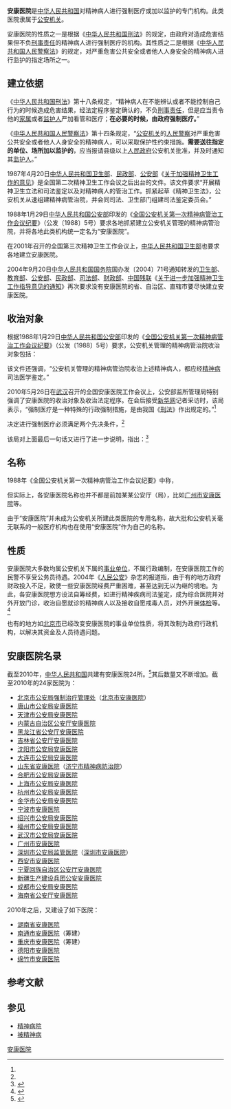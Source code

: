 {{not|安康市人民医院|安康市中心医院}}
'''安康医院'''是[[中华人民共和国|中华人民共和国]]对精神病人进行强制医疗或加以监护的专门机构。此类医院隶属于[[公安机关|公安机关]]。

安康医院的性质之一是根据《[[中华人民共和国刑法|中华人民共和国刑法]]》的规定，由政府对造成危害结果但不负[[刑事责任|刑事责任]]的精神病人进行强制医疗的机构。其性质之二是根据《[[s:中华人民共和国人民警察法|中华人民共和国人民警察法]]》的规定，对严重危害公共安全或者他人人身安全的精神病人进行监护的指定场所之一。

== 建立依据 ==
《[[中华人民共和国刑法|中华人民共和国刑法]]》第十八条规定，“精神病人在不能辨认或者不能控制自己行为的时候造成危害结果，经法定程序鉴定确认的，不负[[刑事责任|刑事责任]]，但是应当责令他的[[家属|家属]]或者[[监护人|监护人]]严加看管和医疗；'''在必要的时候，由政府强制医疗。'''”

《[[s:中华人民共和国人民警察法|中华人民共和国人民警察法]]》第十四条规定，“[[公安机关|公安机关]]的[[人民警察|人民警察]]对严重危害公共安全或者他人人身安全的精神病人，可以采取保护性约束措施。'''需要送往指定的单位、场所加以监护的'''，应当报请县级以上[[人民政府|人民政府]]公安机关批准，并及时通知其[[監護人|监护人]]。”

{{Wikisource|关于加强精神卫生工作的意见}}
1987年4月20日[[中华人民共和国卫生部|中华人民共和国卫生部]]、[[中华人民共和国民政部|民政部]]、[[中华人民共和国公安部|公安部]]《[[s:关于加强精神卫生工作的意见|关于加强精神卫生工作的意见]]》是全国第二次精神卫生工作会议之后出台的文件。该文件要求“开展精神卫生立法和司法鉴定以及对精神病人的管治工作。抓紧起草《精神卫生法》，公安机关从速组建精神病管治院，并会同司法、卫生部门组建司法鉴定委员会。”

{{Wikisource|全国公安机关第一次精神病管治工作会议纪要}}
1988年1月29日[[中华人民共和国公安部|中华人民共和国公安部]]印发的《[[s:全国公安机关第一次精神病管治工作会议纪要|全国公安机关第一次精神病管治工作会议纪要]]》（公发〔1988〕5号）要求各地抓紧建立公安机关管理的精神病管治院，并将各地此类机构统一定名为“安康医院”。

在2001年召开的全国第三次精神卫生工作会议上，[[中华人民共和国卫生部|中华人民共和国卫生部]]也要求各地建立安康医院。

{{Wikisource|关于进一步加强精神卫生工作指导意见的通知}}
2004年9月20日[[中华人民共和国国务院|中华人民共和国国务院]]国办发〔2004〕71号通知转发的[[中华人民共和国卫生部|卫生部]]、[[中华人民共和国教育部|教育部]]、[[中华人民共和国公安部|公安部]]、[[中华人民共和国民政部|民政部]]、[[中华人民共和国司法部|司法部]]、[[中华人民共和国财政部|财政部]]、[[中国残疾人联合会|中国残联]]《[[s:关于进一步加强精神卫生工作指导意见的通知|关于进一步加强精神卫生工作指导意见的通知]]》再次要求没有安康医院的省、自治区、直辖市要尽快建立安康医院。

== 收治对象 ==
根据1988年1月29日[[中华人民共和国公安部|中华人民共和国公安部]]印发的《[[s:全国公安机关第一次精神病管治工作会议纪要|全国公安机关第一次精神病管治工作会议纪要]]》（公发〔1988〕5号）要求，公安机关管理的精神病管治院收治对象包括：
{{引用|
#有[[杀人|杀人]]、[[放火|放火]]、[[强奸|强奸]]、[[爆炸|爆炸]]行为的；
#严重扰乱党政军机关办公秩序和[[企业|企]][[事业单位|事业单位]]生产、工作秩序的；
#严重扰乱公共秩序、交通秩序，危害[[公共安全|公共安全]]的；
#当众出丑，有伤风化的；
#影响社会安定，造成严重后果的。}}

该文件还强调，“公安机关管理的精神病管治院收治上述精神病人，都应经[[精神病|精神病]]司法医学鉴定。”

2010年5月26日在[[武汉|武汉]]召开的全国安康医院工作会议上，公安部监所管理局特别强调了安康医院的收治对象及收治法定程序。在会后接受[[新华网|新华网]]记者采访时，该局表示，“强制医疗是一种特殊的行政强制措施，是由我国《[[中华人民共和国刑法|刑法]]》作出规定的。”<ref name=xinhua/>

决定进行强制医疗必须满足两个先决条件，<ref name=xinhua/>
{{引用|
*第一，被强制医疗人员已发生了触犯刑法的行为，涉嫌犯罪；
*第二，被强制医疗人员是经法定鉴定程序，确认无刑事责任能力的精神病人。<br>两个条件缺一不可，如果该人涉嫌犯罪经鉴定不是精神病人，那么相关部门将按照刑事诉讼程序处理；如果该人虽然是精神病人，但没有发生触犯刑法的行为，公安机关不得对其采取任何限制自由的措施，包括强制医疗措施。}}

该局对上面最后一句话又进行了进一步说明，指出：<ref name="xinhua">{{Cite web|url=http://news.xinhuanet.com/legal/2010-05/28/c_12154943.htm|title=公安部监所管理局就安康医院工作答新华网记者问|accessdate=2017-05-24|author=|date=2010-05-28|work=|publisher=新华网|archive-date=2010-07-30|archive-url=https://web.archive.org/web/20100730091727/http://news.xinhuanet.com/legal/2010-05/28/c_12154943.htm|dead-url=no}}</ref>

{{引用|安康医院的收治必须符合法定程序，对有触犯[[中华人民共和国刑法|刑法]]行为、经鉴定无刑事责任能力的精神病人，须经县级以上[[公安机关|公安机关]]决定，安康医院才得接收；所收治的必须是法定对象，对没有发生触犯[[中华人民共和国刑法|刑法]]行为的普通精神病人，安康医院一律不得接收。}}

== 名称 ==
1988年《全国公安机关第一次精神病管治工作会议纪要》中称，
{{quote|关于统一院名的问题。鉴于目前公安机关管理的精神病管治院名称不统一，为了便于工作，统称“安康医院”，即：××省（自治区、市）公安厅（局）安康医院。}}

但实际上，各安康医院名称也并不都是前加某某公安厅（局），比如[[广州市安康医院|广州市安康医院]]等。

由于“安康医院”并未成为公安机关所建此类医院的专用名称，故大批和公安机关毫无联系的一般医疗机构也在使用“安康医院”作为自己的名称。

== 性质 ==
安康医院大多数均属公安机关下属的[[事业单位|事业单位]]，不属行政编制，在安康医院工作的民警不享受公务员待遇。2004年《[[人民公安|人民公安]]》杂志的报道指，由于有的地方政府财政投入不足，致使一些安康医院经费严重困难，甚至达到无以为继的境地。为此，各安康医院想方设法自筹经费，如进行精神疾病司法鉴定，成为综合医院并对外开放门诊，收治自愿就诊的精神病人以及接收自愿戒毒人员，对外开展[[体检|体检]]等。<ref>{{Cite web |url=http://www.cpd.com.cn/gb/newspaper/2004-08/05/content_323007.htm |title=非比寻常的安康事业，人民公安2004年第14期（总第668期） |access-date=2010-09-27 |archive-date=2004-12-15 |archive-url=https://web.archive.org/web/20041215033417/http://www.cpd.com.cn/gb/newspaper/2004-08/05/content_323007.htm |dead-url=yes }}</ref>

也有的地方如[[北京市|北京市]]已经改变安康医院的事业单位性质，将其改制为政府行政机构，以解决其资金及人员待遇问题。

== 安康医院名录 ==
截至2010年，[[中华人民共和国|中华人民共和国]]共建有安康医院24所。<ref>{{Cite web |url=http://www.mps.gov.cn/n16/n1976136/n2280587/2363078.html |title=强制隔离戒毒所、安康医院、戒毒康复场所的现状及未来，中华人民共和国公安部监所管理局，2010年3月23日。原载 人民公安报 |access-date=2010年9月26日 |archive-date=2010年4月8日 |archive-url=https://web.archive.org/web/20100408220326/http://www.mps.gov.cn/n16/n1976136/n2280587/2363078.html |dead-url=yes }}</ref>其后数量又不断增加。截至2010年的24家医院为：
*[[北京市公安局强制治疗管理处|北京市公安局强制治疗管理处]]（[[北京市安康医院|北京市安康医院]]）
*[[唐山市公安局安康医院|唐山市公安局安康医院]]
*[[天津市公安局安康医院|天津市公安局安康医院]]
*[[内蒙古自治区公安厅安康医院|内蒙古自治区公安厅安康医院]]
*[[黑龙江省公安厅安康医院|黑龙江省公安厅安康医院]]
*[[吉林省公安厅安康医院|吉林省公安厅安康医院]]
*[[沈阳市公安局安康医院|沈阳市公安局安康医院]]
*[[大连市公安局安康医院|大连市公安局安康医院]]
*[[山东省安康医院|山东省安康医院]]（[[济宁市精神病防治院|济宁市精神病防治院]]）
*[[合肥市公安局安康医院|合肥市公安局安康医院]]
*[[上海市公安局安康医院|上海市公安局安康医院]]
*[[杭州市公安局安康医院|杭州市公安局安康医院]]
*[[金华市公安局安康医院|金华市公安局安康医院]]
*[[宁波市安康医院|宁波市安康医院]]
*[[绍兴市公安局安康医院|绍兴市公安局安康医院]]
*[[福州市公安局安康医院|福州市公安局安康医院]]
*[[武汉市公安局安康医院|武汉市公安局安康医院]]
*[[广州市安康医院|广州市安康医院]]
*[[深圳市公安局监管医院|深圳市公安局监管医院]]（[[深圳市安康医院|深圳市安康医院]]）
*[[西安市安康医院|西安市安康医院]]
*[[宁夏回族自治区公安厅安康医院|宁夏回族自治区公安厅安康医院]]
*[[新疆生产建设兵团公安安康医院|新疆生产建设兵团公安安康医院]]
*[[成都市公安局安康医院|成都市公安局安康医院]]
*[[海南省公安厅安康医院|海南省公安厅安康医院]]

2010年之后，又建设了如下医院：
*[[湖南省安康医院|湖南省安康医院]]
*[[南通市安康医院|南通市安康医院]]（筹建）
*[[重庆市安康医院|重庆市安康医院]]（筹建）
*[[德阳市安康医院|德阳市安康医院]]
*[[绵竹市安康医院|绵竹市安康医院]]

==参考文献==
{{Reflist}}

==参见==
*[[精神病院|精神病院]]
*[[被精神病|被精神病]]

[[Category:安康医院|]]